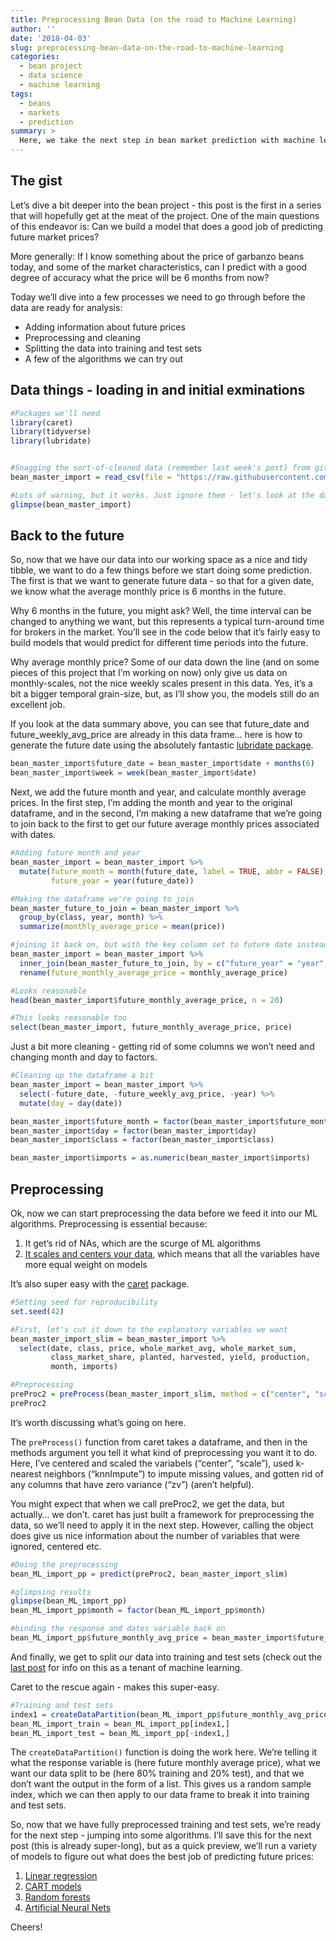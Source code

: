 ```yaml
---
title: Preprocessing Bean Data (on the road to Machine Learning)
author: ''
date: '2018-04-03'
slug: preprocessing-bean-data-on-the-road-to-machine-learning
categories:
  - bean project
  - data science
  - machine learning
tags:
  - beans
  - markets
  - prediction
summary: >
  Here, we take the next step in bean market prediction with machine learning project. I go through the steps I use to preprocess and split the data into training and test sets using the R package caret. 
---
```


## The gist

Let's dive a bit deeper into the bean project - this post is the first in a series that will hopefully get at the meat of the project. One of the main questions of this endeavor is: Can we build a model that does a good job of predicting future market prices?  

More generally: If I know something about the price of garbanzo beans today, and some of the market characteristics, can I predict with a good degree of accuracy what the price will be 6 months from now?  

Today we'll dive into a few processes we need to go through before the data are ready for analysis:  

  *  Adding information about future prices  
  *  Preprocessing and cleaning  
  *  Splitting the data into training and test sets  
  *  A few of the algorithms we can try out  
    
## Data things - loading in and initial exminations

```r
#Packages we'll need
library(caret)
library(tidyverse)
library(lubridate)


#Snagging the sort-of-cleaned data (remember last week's post) from github
bean_master_import = read_csv(file = "https://raw.githubusercontent.com/keatonwilson/beans/master/data/bean_master_joined.csv?token=AefUVKlj3UobUpNDMJMDlZC9l72c2Gssks5bq6nCwA%3D%3D")

#Lots of warning, but it works. Just ignore them - let's look at the data
glimpse(bean_master_import)

```

## Back to the future  

So, now that we have our data into our working space as a nice and tidy tibble, we want to do a few things before we start doing some prediction.  
The first is that we want to generate future data - so that for a given date, we know what the average monthly price is 6 months in the future. 

Why 6 months in the future, you might ask? Well, the time interval can be changed to anything we want, but this represents a typical turn-around time for brokers in the market. You'll see in the code below that it's fairly easy to build models that would predict for different time periods into the future.   

Why average monthly price? Some of our data down the line (and on some pieces of this project that I'm working on now) only give us data on monthly-scales, not the nice weekly scales present in this data. Yes, it's a bit a bigger temporal grain-size, but, as I'll show you, the models still do an excellent job. 

If you look at the data summary above, you can see that future_date and future_weekly_avg_price are already in this data frame... here is how to generate the future date using the absolutely fantastic [lubridate package](http://lubridate.tidyverse.org). 

``` r
bean_master_import$future_date = bean_master_import$date + months(6)
bean_master_import$week = week(bean_master_import$date)
```

Next, we add the future month and year, and calculate monthly average prices. In the first step, I'm adding the month and year to the original dataframe, and in the second, I'm making a new dataframe that we're going to join back to the first to get our future average monthly prices associated with dates.

```r
#Adding future month and year
bean_master_import = bean_master_import %>%
  mutate(future_month = month(future_date, label = TRUE, abbr = FALSE),
         future_year = year(future_date)) 

#Making the dataframe we're going to join
bean_master_future_to_join = bean_master_import %>%
  group_by(class, year, month) %>%
  summarize(monthly_average_price = mean(price))

#joining it back on, but with the key column set to future date instead of date
bean_master_import = bean_master_import %>%
  inner_join(bean_master_future_to_join, by = c("future_year" = "year", "future_month" = "month", "class" = "class")) %>%
  rename(future_monthly_average_price = monthly_average_price) 

#Looks reasonable
head(bean_master_import$future_monthly_average_price, n = 20)

#This looks reasonable too
select(bean_master_import, future_monthly_average_price, price)

```

Just a bit more cleaning - getting rid of some columns we won't need and changing month and day to factors. 

```r

#Cleaning up the dataframe a bit
bean_master_import = bean_master_import %>%
  select(-future_date, -future_weekly_avg_price, -year) %>%
  mutate(day = day(date))

bean_master_import$future_month = factor(bean_master_import$future_month)
bean_master_import$day = factor(bean_master_import$day)
bean_master_import$class = factor(bean_master_import$class)

bean_master_import$imports = as.numeric(bean_master_import$imports)
```

## Preprocessing

Ok, now we can start preprocessing the data before we feed it into our ML algorithms. Preprocessing is essential because:  

  1. It get's rid of NAs, which are the scurge of ML algorithms
  2. [It scales and centers your data](https://en.wikipedia.org/wiki/Feature_scaling), which means that all the variables have more equal weight on models  

It's also super easy with the [caret](http://topepo.github.io/caret/index.html) package.  

``` r
#Setting seed for reproducibility
set.seed(42)

#First, let's cut it down to the explanatory variables we want
bean_master_import_slim = bean_master_import %>%
  select(date, class, price, whole_market_avg, whole_market_sum, 
         class_market_share, planted, harvested, yield, production,
         month, imports)

#Preprocessing
preProc2 = preProcess(bean_master_import_slim, method = c("center", "scale", "knnImpute", "zv"))
preProc2
```
It's worth discussing what's going on here.  

The `preProcess() ` function from caret takes a dataframe, and then in the methods argument you tell it what kind of preprocessing you want it to do. Here, I've centered and scaled the variabels ("center", "scale"), used k-nearest neighbors ("knnImpute") to impute missing values, and gotten rid of any columns that have zero variance ("zv") (aren't helpful).

You might expect that when we call preProc2, we get the data, but actually... we don't. caret has just built a framework for preprocessing the data, so we'll need to apply it in the next step. However, calling the object does give us nice information about the number of variables that were ignored, centered etc. 


```r
#Doing the preprocessing
bean_ML_import_pp = predict(preProc2, bean_master_import_slim)

#glimpsing results
glimpse(bean_ML_import_pp)
bean_ML_import_pp$month = factor(bean_ML_import_pp$month)

#binding the response and dates variable back on
bean_ML_import_pp$future_monthly_avg_price = bean_master_import$future_monthly_average_price
```
And finally, we get to split our data into training and test sets (check out the [last post](https://keatonwilson.github.io/2018/03/the-ecologist-jumps-into-the-deep-scary-waters-of-machine-learning/) for info on this as a tenant of machine learning. 

Caret to the rescue again - makes this super-easy.  
```r
#Training and test sets
index1 = createDataPartition(bean_ML_import_pp$future_monthly_avg_price, p = 0.80, list = FALSE)
bean_ML_import_train = bean_ML_import_pp[index1,]
bean_ML_import_test = bean_ML_import_pp[-index1,]

```

The `createDataPartition()` function is doing the work here. We're telling it what the response variable is (here future monthly average price), what we want our data split to be (here 80% training and 20% test), and that we don't want the output in the form of a list.  This gives us a random sample index, which we can then apply to our data frame to break it into training and test sets. 

So, now that we have fully preprocessed training and test sets, we're ready for the next step - jumping into some algorithms. I'll save this for the next post (this is already super-long), but as a quick preview, we'll run a variety of models to figure out what does the best job of predicting future prices:  

  1. [Linear regression](https://en.wikipedia.org/wiki/Linear_regression)
  2. [CART models](https://machinelearningmastery.com/classification-and-regression-trees-for-machine-learning/)
  3. [Random forests](https://en.wikipedia.org/wiki/Random_forest)
  4. [Artificial Neural Nets](https://en.wikipedia.org/wiki/Artificial_neural_network) 

Cheers!

